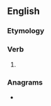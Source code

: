 ==English==

===Etymology===
{{suffix|en|stretch|est|nocat=1}}

===Verb===
{{head|en|verb form}}

# {{en-archaic second-person singular of|stretch|lang=en}}

===Anagrams===
* {{anagrams|en|a=ceehrssttt|Tschetters}}